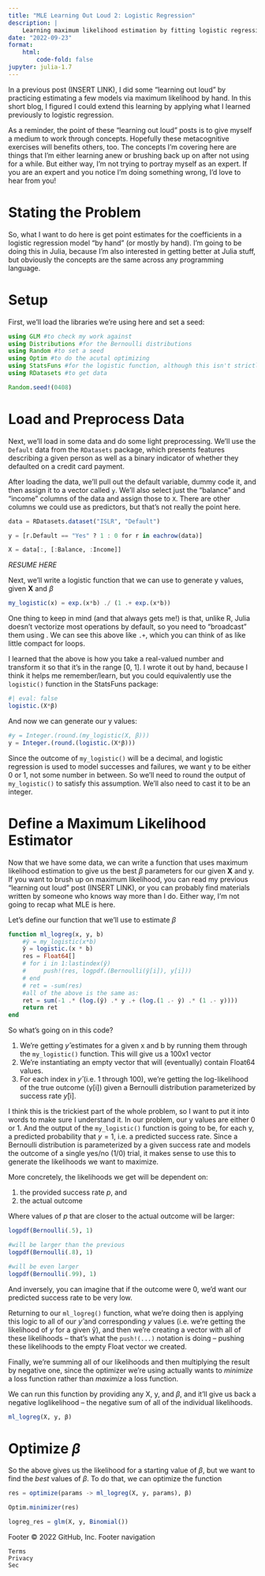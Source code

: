 ```yaml
---
title: "MLE Learning Out Loud 2: Logistic Regression"
description: |
    Learning maximum likelihood estimation by fitting logistic regression by hand
date: "2022-09-23"
format:
    html:
        code-fold: false
jupyter: julia-1.7
---
```


In a previous post (INSERT LINK), I did some "learning out loud" by practicing estimating a few models via maximum likelihood by hand. In this short blog, I figured I could extend this learning by applying what I learned previously to logistic regression.

As a reminder, the point of these "learning out loud" posts is to give myself a medium to work through concepts. Hopefully these metacognitive exercises will benefits others, too. The concepts I'm covering here are things that I'm either learning anew or brushing back up on after not using for a while. But either way, I'm not trying to portray myself as an expert. If you are an expert and you notice I'm doing something wrong, I'd love to hear from you!

# Stating the Problem

So, what I want to do here is get point estimates for the coefficients in a logistic regression model "by hand" (or mostly by hand). I'm going to be doing this in Julia, because I'm also interested in getting better at Julia stuff, but obviously the concepts are the same across any programming language.

# Setup

First, we'll load the libraries we're using here and set a seed:

```julia
using GLM #to check my work against
using Distributions #for the Bernoulli distributions
using Random #to set a seed
using Optim #to do the acutal optimizing
using StatsFuns #for the logistic function, although this isn't strictly necessary since we'll write our own
using RDatasets #to get data

Random.seed!(0408)
```

# Load and Preprocess Data

Next, we'll load in some data and do some light preprocessing. We'll use the `Default` data from the `RDatasets` package, which presents features describing a given person as well as a binary indicator of whether they defaulted on a credit card payment.

After loading the data, we'll pull out the default variable, dummy code it, and then assign it to a vector called `y`. We'll also select just the "balance" and "income" columns of the data and assign those to `X`. There are other columns we could use as predictors, but that's not really the point here.

```julia
data = RDatasets.dataset("ISLR", "Default")

y = [r.Default == "Yes" ? 1 : 0 for r in eachrow(data)]

X = data[:, [:Balance, :Income]]
```

*RESUME HERE*

Next, we'll write a logistic function that we can use to generate y values, given **X** and $\beta$

```julia
my_logistic(x) = exp.(x*b) ./ (1 .+ exp.(x*b))
```

One thing to keep in mind (and that always gets me!) is that, unlike R, Julia doesn't vectorize most operations by default, so you need to "broadcast" them using .  We can see this above like `.+`, which you can think of as like little compact for loops.

I learned that the above is how you take a real-valued number and transform it so that it's in the range [0, 1]. I wrote it out by hand, because I think it helps me remember/learn, but you could equivalently use the `logistic()` function in the StatsFuns package:

```julia
#| eval: false
logistic.(X*β)
```

And now we can generate our y values:

```julia
#y = Integer.(round.(my_logistic(X, β)))
y = Integer.(round.(logistic.(X*β)))
```

Since the outcome of `my_logistic()` will be a decimal, and logistic regression is used to model successes and failures, we want y to be either 0 or 1, not some number in between. So we'll need to round the output of `my_logistic()` to satisfy this assumption. We'll also need to cast it to be an integer.

# Define a Maximum Likelihood Estimator

Now that we have some data, we can write a function that uses maximum likelihood estimation to give us the best $\beta$ parameters for our given **X** and y. If you want to brush up on maximum likelihood, you can read my previous "learning out loud" post (INSERT LINK), or you can probably find materials written by someone who knows way more than I do. Either way, I'm not going to recap what MLE is here.

Let's define our function that we'll use to estimate $\beta$

```julia
function ml_logreg(x, y, b)
    #ŷ = my_logistic(x*b)
    ŷ = logistic.(x * b)
    res = Float64[]
    # for i in 1:lastindex(ŷ)
    #     push!(res, logpdf.(Bernoulli(ŷ[i]), y[i]))
    # end
    # ret = -sum(res)
    #all of the above is the same as:
    ret = sum(-1 .* (log.(ŷ) .* y .+ (log.(1 .- ŷ) .* (1 .- y))))
    return ret
end
```

So what's going on in this code?

1. We're getting $ŷ$ estimates for a given x and b by running them through the `my_logistic()` function. This will give us a 100x1 vector
1. We're instantiating an empty vector that will (eventually) contain Float64 values.
1. For each index in $ŷ$ (i.e. 1 through 100), we're getting the log-likelihood of the true outcome (y[i]) given a Bernoulli distribution parameterized by success rate $ŷ$[i].

I think this is the trickiest part of the whole problem, so I want to put it into words to make sure I understand it. In our problem, our y values are either 0 or 1. And the output of the `my_logistic()` function is going to be, for each y, a predicted probability that $y = 1$, i.e. a predicted success rate. Since a Bernoulli distribution is parameterized by a given success rate and models the outcome of a single yes/no (1/0) trial, it makes sense to use this to generate the likelihoods we want to maximize.

More concretely, the likelihoods we get will be dependent on:

1. the provided success rate *p*, and
1. the actual outcome

Where values of *p* that are closer to the actual outcome will be larger:

```julia
logpdf(Bernoulli(.5), 1)
```

```julia
#will be larger than the previous
logpdf(Bernoulli(.8), 1)
```

```julia
#will be even larger
logpdf(Bernoulli(.99), 1)
```

And inversely, you can imagine that if the outcome were 0, we'd want our predicted success rate to be very low.

Returning to our `ml_logreg()` function, what we're doing then is applying this logic to all of our $ŷ$ and corresponding *y* values (i.e. we're getting the likelihood of *y* for a given ŷ), and then we're creating a vector with all of these likelihoods -- that's what the `push!(...)` notation is doing -- pushing these likelihoods to the empty Float vector we created.

Finally, we're summing all of our likelihoods and then multiplying the result by negative one, since the optimizer we're using actually wants to *minimize* a loss function rather than *maximize* a loss function.

We can run this function by providing any X, y, and $\beta$, and it'll give us back a negative loglikelihood -- the negative sum of all of the individual likelihoods.

```julia
ml_logreg(X, y, β)
```

# Optimize $\beta$

So the above gives us the likelihood for a starting value of $\beta$, but we want to find the *best* values of $\beta$. To do that, we can optimize the function

```julia
res = optimize(params -> ml_logreg(X, y, params), β)
```

```julia
Optim.minimizer(res)
```

```julia
logreg_res = glm(X, y, Binomial())
```
Footer
© 2022 GitHub, Inc.
Footer navigation

    Terms
    Privacy
    Sec